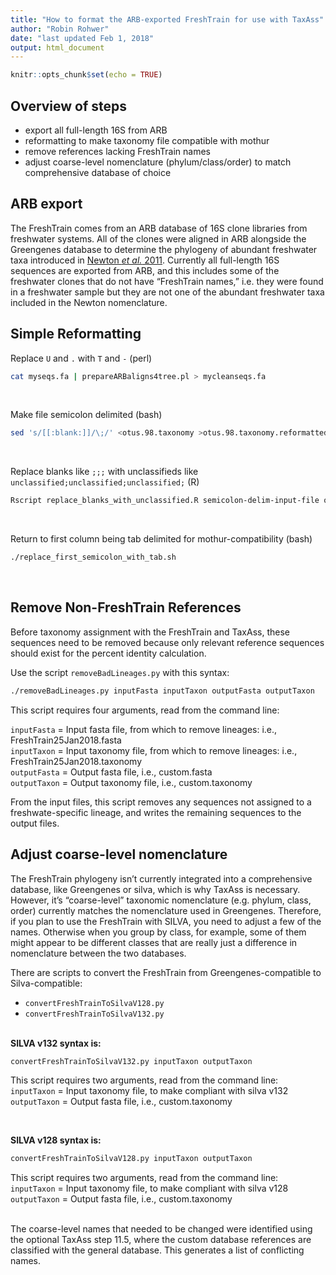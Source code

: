```yaml
---
title: "How to format the ARB-exported FreshTrain for use with TaxAss"
author: "Robin Rohwer"
date: "last updated Feb 1, 2018"
output: html_document
---
```


```r
knitr::opts_chunk$set(echo = TRUE)
```

## Overview of steps

* export all full-length 16S from ARB  
* reformatting to make taxonomy file compatible with mothur  
* remove references lacking FreshTrain names  
* adjust coarse-level nomenclature (phylum/class/order) to match comprehensive database of choice

## ARB export  

The FreshTrain comes from an ARB database of 16S clone libraries from freshwater systems. 
All of the clones were aligned in ARB alongside the Greengenes database to determine the 
phylogeny of abundant freshwater taxa introduced in [Newton *et al.* 2011](https://www.ncbi.nlm.nih.gov/pmc/articles/PMC3063352/). 
Currently all full-length 16S sequences are exported from ARB, and this includes some of 
the freshwater clones that do not have "FreshTrain names," i.e. they were found in a freshwater
sample but they are not one of the abundant freshwater taxa included in the Newton nomenclature.  

## Simple Reformatting  

Replace `U` and `.` with `T` and `-` (perl)  
```bash
cat myseqs.fa | prepareARBaligns4tree.pl > mycleanseqs.fa
```
<br>
  
Make file semicolon delimited (bash)  
```bash
sed 's/[[:blank:]]/\;/' <otus.98.taxonomy >otus.98.taxonomy.reformatted
```
<br>
  
Replace blanks like `;;;` with unclassifieds like `unclassified;unclassified;unclassified;` (R)  
```bash
Rscript replace_blanks_with_unclassified.R semicolon-delim-input-file output-file
```
<br>
  
Return to first column being tab delimited for mothur-compatibility (bash)  
```bash
./replace_first_semicolon_with_tab.sh
```
<br>
  
## Remove Non-FreshTrain References

Before taxonomy assignment with the FreshTrain and TaxAss, these sequences need to be removed 
because only relevant reference sequences should exist for the percent identity calculation.

Use the script `removeBadLineages.py` with this syntax:
```bash
./removeBadLineages.py inputFasta inputTaxon outputFasta outputTaxon
```
This script requires four arguments, read from the command line:  

`inputFasta`  = Input fasta file, from which to remove lineages: i.e., FreshTrain25Jan2018.fasta  
`inputTaxon`  = Input taxonomy file, from which to remove lineages: i.e., FreshTrain25Jan2018.taxonomy  
`outputFasta` = Output fasta file, i.e., custom.fasta  
`outputTaxon` = Output taxonomy file, i.e., custom.taxonomy  

From the input files, this script removes any sequences not assigned to a 
freshwate-specific lineage, and writes the remaining sequences to the output files.  


## Adjust coarse-level nomenclature  

The FreshTrain phylogeny isn't currently integrated into a comprehensive database, like
Greengenes or silva, which is why TaxAss is necessary. However, it's "coarse-level" taxonomic 
nomenclature (e.g. phylum, class, order) currently matches the nomenclature used in Greengenes. 
Therefore, if you plan to use the FreshTrain with SILVA, you need to adjust a few of the names. 
Otherwise when you group by class, for example, some of them might appear to be different classes 
that are really just a difference in nomenclature between the two databases.

There are scripts to convert the FreshTrain from Greengenes-compatible to Silva-compatible:  

* `convertFreshTrainToSilvaV128.py`  
* `convertFreshTrainToSilvaV132.py`  
<br>

**SILVA v132 syntax is:**
```bash
convertFreshTrainToSilvaV132.py inputTaxon outputTaxon
```
This script requires two arguments, read from the command line:  
`inputTaxon` = Input taxonomy file, to make compliant with silva v132  
`outputTaxon` = Output fasta file, i.e., custom.taxonomy   

<br>

**SILVA v128 syntax is:**
```bash
convertFreshTrainToSilvaV128.py inputTaxon outputTaxon
```
This script requires two arguments, read from the command line:  
`inputTaxon` = Input taxonomy file, to make compliant with silva v128  
`outputTaxon` = Output fasta file, i.e., custom.taxonomy  

<br>
The coarse-level names that needed to be changed were identified using the 
optional TaxAss step 11.5, where the custom database references are classified 
with the general database. This generates a list of conflicting names.  

